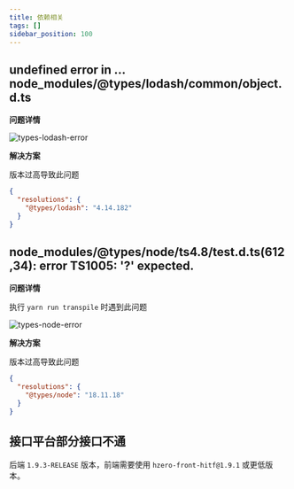 ```yaml
---
title: 依赖相关
tags: []
sidebar_position: 100
---
```


## undefined error in ... node_modules/@types/lodash/common/object.d.ts

**问题详情**

![types-lodash-error](./images/types-lodash-error.png)

**解决方案**

版本过高导致此问题

```json title=package.json
{
  "resolutions": {
    "@types/lodash": "4.14.182"
  }
}
```

## node_modules/@types/node/ts4.8/test.d.ts(612,34): error TS1005: '?' expected.

**问题详情**

执行 `yarn run transpile` 时遇到此问题

![types-node-error](./images/types-node-error.png)

**解决方案**

版本过高导致此问题

```json title=package.json
{
  "resolutions": {
    "@types/node": "18.11.18"
  }
}
```

## 接口平台部分接口不通

后端 `1.9.3-RELEASE` 版本，前端需要使用 `hzero-front-hitf@1.9.1` 或更低版本。
